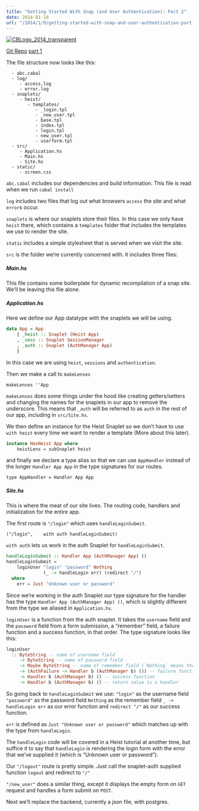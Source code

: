 ```yaml
---
title: "Getting Started With Snap (and User Authentication): Part 2"
date: 2014-01-10
url: "/2014/1/9/getting-started-with-snap-and-user-authentication-part-2/"
---
```



[![CBLogo_2014_transparent](http://res.cloudinary.com/diqzbm8lz/image/upload/h_300,w_300/v1428611521/CBLogo_2014_transparent_swcmig.png)](http://res.cloudinary.com/diqzbm8lz/image/upload/v1428611521/CBLogo_2014_transparent_swcmig.png)

[Git Repo](https://github.com/ChristopherBiscardi/Getting-Started-with-Snap-and-User-Authentication)
[part 1](http://www.christopherbiscardi.com/2014/01/07/getting-started-with-snap-and-user-authentication-part-1/)

The file structure now looks like this:

```
  - abc.cabal
  - log/
     - access.log
     - error.log
  - snaplets/
     - heist/
        - templates/
           - _login.tpl
           - _new_user.tpl
           - base.tpl
           - index.tpl
           - login.tpl
           - new_user.tpl
           - userform.tpl
  - src/
     - Application.hs
     - Main.hs
     - Site.hs
  - static/
     - screen.css
```

`abc.cabal` includes our dependencies and build information. This file is read
when we run `cabal install`

`log` includes two files that log out what browsers `access` the site and what
`error`s occur.

`snaplets` is where our snaplets store their files. In this case we only have
`heist` there, which contains a `templates` folder that includes the templates
we use to render the site.

`static` includes a simple stylesheet that is served when we visit the site.

`src` is the folder we’re currently concerned with. It includes three files:

##### Main.hs

This file contains some boilerplate for dynamic recompilation of a snap site.
We’ll be leaving this file alone.

##### Application.hs

Here we define our App datatype with the snaplets we will be using.

```haskell
data App = App
    { _heist :: Snaplet (Heist App)
    , _sess :: Snaplet SessionManager
    , _auth :: Snaplet (AuthManager App)
    }
```

In this case we are using `heist`, `sessions` and `authentication`.

Then we make a call to `makeLenses`

```
makeLenses ''App
```

`makeLenses` does some things under the hood like creating getters/setters and
changing the names for the snaplets in our app to remove the underscore. This
means that `_auth` will be referred to as `auth` in the rest of our app,
including in `src/Site.hs`.

We then define an instance for the Heist Snaplet so we don’t have to use `with
heist` every time we want to render a template (More about this later).

```haskell
instance HasHeist App where
    heistLens = subSnaplet heist
```

and finally we declare a type alias so that we can use `AppHandler` instead of
the longer `Handler App App` in the type signatures for our routes.

```
type AppHandler = Handler App App
```

##### Site.hs

This is where the meat of our site lives. The routing code, handlers and
initialization for the entire app.

The first route is `"/login"` which uses `handleLoginSubmit`.

```
("/login",    with auth handleLoginSubmit)
```

`with auth` lets us work in the auth Snaplet for `handleLoginSubmit`.

```haskell
handleLoginSubmit :: Handler App (AuthManager App) ()
handleLoginSubmit =
    loginUser "login" "password" Nothing
              (_ -> handleLogin err) (redirect "/")
  where
    err = Just "Unknown user or password"
```

Since we’re working in the auth Snaplet our type signature for the handler has
the type `Handler App (AuthManager App) ()`, which is slightly different from
the type we aliased in `Application.hs`.

`loginUser` is a function from the auth snaplet. It takes the `username` field
and the `password` field from a form submission, a “remember” field, a failure
function and a success function, in that order. The type signature looks like
this:

```haskell
loginUser
  :: ByteString -- name of username field
     -> ByteString -- name of password field
     -> Maybe ByteString -- name of remember field (`Nothing` means there isn't one)
     -> (AuthFailure -> Handler b (AuthManager b) ()) -- failure function
     -> Handler b (AuthManager b) () -- success function
     -> Handler b (AuthManager b) () -- return value is a handler
```

So going back to `handleLoginSubmit` we use:
`"login"` as the username field
`"password"` as the password field
`Nothing` as the remember field
`_ -> handleLogin err` as our error function
 and `redirect "/"` as our success function.

`err` is defined as `Just "Unknown user or password"` which matches up with the
type from `handleLogin`.

The `handleLogin` code will be covered in a Heist tutorial at another time, but
suffice it to say that `handleLogin` is rendering the login form with the error
that we’ve supplied it (which is “Unknown user or password”).

Our `"/logout"` route is pretty simple. Just call the snaplet-auth supplied
function `logout` and redirect to `"/"`

`"/new_user"` does a similar thing, except it displays the empty form on `GET`
request and handles a form submit on `POST`.

Next we’ll replace the backend, currently a json file, with postgres.
